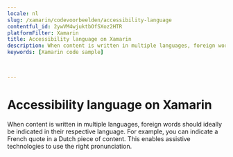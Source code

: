 ```yaml
---
locale: nl
slug: /xamarin/codevoorbeelden/accessibility-language
contentful_id: 2ywVM4wjuktbOfSXoz2HTR
platformFilter: Xamarin
title: Accessibility language on Xamarin
description: When content is written in multiple languages, foreign words should ideally be indicated in their respective language.
keywords: [Xamarin code sample]


	
---
```


# Accessibility language on Xamarin

When content is written in multiple languages, foreign words should ideally be indicated in their respective language. For example, you can indicate a French quote in a Dutch piece of content. This enables assistive technologies to use the right pronunciation.

<CodeSample id="accessibility-language" locale="nl" platform="xamarin"/>